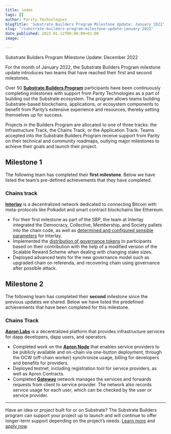 ```yaml
---
title: index
tags: []
author: Parity Technologies
blogTitle: 'Substrate Builders Program Milestone Update: January 2022'
slug: "/substrate-builders-program-milestone-update-january-2022"
date_published: 2022-01-12T00:00:00+01:00
image: ''

---
```

Substrate Builders Program Milestone Update: December 2022

For the month of January 2022, the Substrate Builders Program milestone update introduces two teams that have reached their first and second milestones.

Over 50 [**Substrate Builders Program**](https://substrate.io/ecosystem/substrate-builders-program/) participants have been continuously completing milestones with support from Parity Technologies as a part of building out the Substrate ecosystem. The program allows teams building Substrate-based blockchains, applications, or ecosystem components to benefit from Parity’s extensive experience and resources, thereby setting themselves up for success.

Projects in the Builders Program are allocated to one of three tracks: the Infrastructure Track, the Chains Track, or the Application Track. Teams accepted into the Substrate Builders Program receive support from Parity on their technical and community roadmaps, outlying major milestones to achieve their goals and launch their project.

## Milestone 1

The following team has completed their **first milestone**. Below we have listed the team’s pre-defined achievements that they have completed.

### Chains track

[**Interlay**](https://interlay.io/) is a decentralized network dedicated to connecting Bitcoin with meta-protocols like Polkadot and smart contract blockchains like Ethereum.

* For their first milestone as part of the SBP, the team at Interlay integrated the Democracy, Collective, Membership, and Society pallets into the chain code, as well as [determined and configured sensible parameters](https://docs.interlay.io/#/kintsugi/governance) for Interlay.
* Implemented the [distribution of governance tokens](https://docs.interlay.io/#/kintsugi/tokenomics) to participants based on their contribution with the help of a modified version of the Scalable Reward Scheme when dealing with changing stake sizes.
* Deployed advanced tests for the new governance model such as upgraded chain on referenda, and recovering chain using governance after possible attack.

## Milestone 2

The following team has completed their **second** milestone since the previous updates we shared. Below we have listed the predefined achievements that have been completed for this milestone.

### Chains Track

[**Apron Labs**](https://apron.network/) is a decentralized platform that provides infrastructure services for dapp developers, dapp users, and operators.

* Completed work on the [**Apron Node**](https://github.com/Apron-Network/apron-node) that enables service providers to be publicly available and on-chain via one-button deployment, through the OCW (off-chain worker) synchronize usage, billing for developers and benefits for providers.
* Deployed testnet, including registration tool for service providers, as well as Apron Contracts.
* Completed [**Gateway**](https://github.com/Apron-Network/apron-gateway-p2p) network manages the services and forwards requests from client to service provider. The network also records service usage for each user, which can be checked by the user or service provider.

***

Have an idea or project built for or on Substrate? The Substrate Builders program can support your project up to launch and will continue to offer longer-term support depending on the project’s needs. [Learn more](https://www.substrate.io/builders-program/) and [apply now](https://docs.google.com/forms/d/e/1FAIpQLSfEYJE3X0RQs3Kucqthe4D8zyUcV1yEvyIw98L2X9_78b4BVA/viewform).